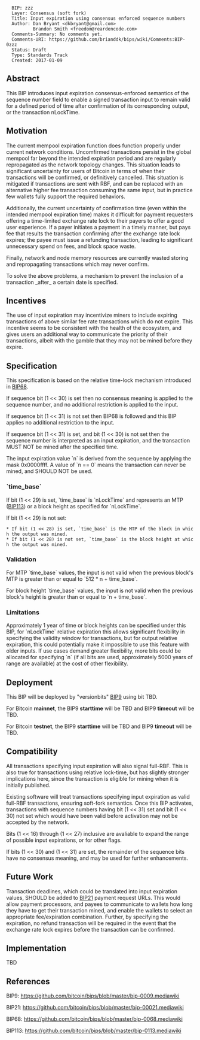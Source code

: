 <pre>
  BIP: zzz
  Layer: Consensus (soft fork)
  Title: Input expiration using consensus enforced sequence numbers
  Author: Dan Bryant <dkbryant@gmail.com>
          Brandon Smith <freedom@reardencode.com>
  Comments-Summary: No comments yet.
  Comments-URI: https://github.com/brianddk/bips/wiki/Comments:BIP-0zzz
  Status: Draft
  Type: Standards Track
  Created: 2017-01-09
</pre>

==Abstract==

This BIP introduces input expiration consensus-enforced semantics of the sequence number field to enable a signed transaction input to remain valid for a defined period of time after confirmation of its corresponding output, or the transaction nLockTime.

==Motivation==

The current mempool expiration function does function properly under current network conditions. Uncomfirmed transactions persist in the global mempool far beyond the intended expiration period and are regularly repropagated as the network topology changes. This situation leads to significant uncertainty for users of Bitcoin in terms of when their transactions will be confirmed, or definitively cancelled. This situation is mitigated if transactions are sent with RBF, and can be replaced with an alternative higher fee transaction consuming the same input, but in practice few wallets fully support the required behaviors.

Additionally, the current uncertainty of confirmation time (even within the intended mempool expiration time) makes it difficult for payment requesters offering a time-limited exchange rate lock to their payers to offer a good user experience. If a payer initiates a payment in a timely manner, but pays fee that results the transaction confirming after the exchange rate lock expires; the payee must issue a refunding transaction, leading to significant unnecessary spend on fees, and block space waste.

Finally, network and node memory resources are currently wasted storing and repropagating transactions which may never confirm.

To solve the above problems, a mechanism to prevent the inclusion of a transaction _after_ a certain date is specified.

==Incentives==

The use of input expiration may incentivize miners to include expiring transactions of above similar fee rate transactions which do not expire. This incentive seems to be consistent with the health of the ecosystem, and gives users an additional way to communicate the priority of their transactions, albeit with the gamble that they may not be mined before they expire.

==Specification==

This specification is based on the relative time-lock mechanism introduced in [https://github.com/bitcoin/bips/blob/master/bip-0068.mediawiki BIP68].

If sequence bit (1 << 30) is set then no consensus meaning is applied to the sequence number, and no additional restriction is applied to the input.

If sequence bit (1 << 31) is not set then BIP68 is followed and this BIP applies no additional restriction to the input.

If sequence bit (1 << 31) is set, and bit (1 << 30) is not set then the sequence number is interpreted as an input expiration, and the transaction MUST NOT be mined after the specified time.

The input expiration value `n` is derived from the sequence by applying the mask 0x0000ffff.  A value of `n == 0` means the transaction can never be mined, and SHOULD NOT be used.

===`time_base`===

If bit (1 << 29) is set, `time_base` is `nLockTime` and represents an MTP ([https://github.com/bitcoin/bips/blob/master/bip-0113.mediawiki BIP113]) or a block height as specified for `nLockTime`.

If bit (1 << 29) is not set:
 * If bit (1 << 28) is set, `time_base` is the MTP of the block in which the output was mined.
 * If bit (1 << 28) is not set, `time_base` is the block height at which the output was mined.

===Validation===

For MTP `time_base` values, the input is not valid when the previous block's MTP is greater than or equal to `512 * n + time_base`.

For block height `time_base` values, the input is not valid when the previous block's height is greater than or equal to `n + time_base`.

===Limitations===

Approximately 1 year of time or block heights can be specified under this BIP, for `nLockTime` relative expiration this allows significant flexibility in specifying the validity window for transactions, but for output relative expiration, this could potentially make it impossible to use this feature with older inputs. If use cases demand greater flexibility, more bits could be allocated for specifying `n` (if all bits are used, approximately 5000 years of range are available) at the cost of other flexibility.

==Deployment==

This BIP will be deployed by "versionbits" [https://github.com/bitcoin/bips/blob/master/bip-0009.mediawiki BIP9] using bit TBD.

For Bitcoin '''mainnet''', the BIP9 '''starttime''' will be TBD and BIP9 '''timeout''' will be TBD.

For Bitcoin '''testnet''', the BIP9 '''starttime''' will be TBD and BIP9 '''timeout''' will be TBD.

==Compatibility==

All transactions specifying input expiration will also signal full-RBF. This is also true for transactions using relative lock-time, but has slightly stronger implications here, since the transaction is eligible for mining when it is initially published.

Existing software will treat transactions specifying input expiration as valid full-RBF transactions, ensuring soft-fork semantics. Once this BIP activates, transactions with sequence numbers having bit (1 << 31) set and bit (1 << 30) not set which would have been valid before activation may not be accepted by the network.

Bits (1 << 16) through (1 << 27) inclusive are avaliable to expand the range of possible input expirations, or for other flags. 

If bits (1 << 30) and (1 << 31) are set, the remainder of the sequence bits have no consensus meaning, and may be used for further enhancements.

==Future Work==

Transaction deadlines, which could be translated into input expiration values, SHOULD be added to [https://github.com/bitcoin/bips/blob/master/bip-0021.mediawiki BIP21] payment request URLs. This would allow payment processors, and payees to communicate to wallets how long they have to get their transaction mined, and enable the wallets to select an appropriate fee/expiration combination. Further, by specifying the expiration, no refund transaction will be required in the event that the exchange rate lock expires before the transaction can be confirmed.

==Implementation==

TBD

==References==

BIP9: https://github.com/bitcoin/bips/blob/master/bip-0009.mediawiki

BIP21: https://github.com/bitcoin/bips/blob/master/bip-00021.mediawiki

BIP68: https://github.com/bitcoin/bips/blob/master/bip-0068.mediawiki

BIP113: https://github.com/bitcoin/bips/blob/master/bip-0113.mediawiki
